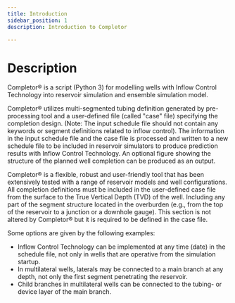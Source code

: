 ```yaml
---
title: Introduction
sidebar_position: 1
description: Introduction to Completor

---
```


# Description

Completor® is a script (Python 3) for modelling wells with Inflow Control Technology into reservoir simulation and
ensemble simulation model.

Completor® utilizes multi-segmented tubing definition generated by pre-processing tool
 and a user-defined file (called "case" file) specifying the completion design.
(Note: The input schedule file should not contain any keywords or segment definitions related to inflow control).
The information in the input schedule file and the case file is processed and written to a new schedule file to
be included in reservoir simulators to produce prediction results with Inflow Control Technology.
An optional figure showing the structure of the planned well completion can be produced as an output.


Completor® is a flexible, robust and user-friendly tool that has been extensively tested with a range of
reservoir models and well configurations.
All completion definitions must be included in the user-defined case file from the surface to the True Vertical Depth
(TVD) of the well.
Including any part of the segment structure located in the overburden
(e.g., from the top of the reservoir to a junction or a downhole gauge).
This section is not altered by Completor® but it is required to be defined in the case file.

Some options are given by the following examples:

- Inflow Control Technology can be implemented at any time (date) in the schedule file,
not only in wells that are operative from the simulation startup.
- In multilateral wells, laterals may be connected to a main branch at any depth,
not only the first segment penetrating the reservoir.
- Child branches in multilateral wells can be connected to the tubing- or device layer of the main branch.
